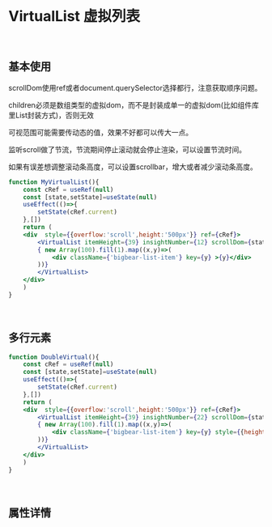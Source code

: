 
<Meta title='DISPLAY | VirtualList 虚拟列表' component={VirtualList} />

<br/>

# VirtualList 虚拟列表

<br/>

## 基本使用

scrollDom使用ref或者document.querySelector选择都行，注意获取顺序问题。

children必须是数组类型的虚拟dom，而不是封装成单一的虚拟dom(比如组件库里List封装方式)，否则无效

可视范围可能需要传动态的值，效果不好都可以传大一点。

监听scroll做了节流，节流期间停止滚动就会停止渲染，可以设置节流时间。

如果有误差想调整滚动条高度，可以设置scrollbar，增大或者减少滚动条高度。

```jsx
function MyVirtualList(){
    const cRef = useRef(null)
    const [state,setState]=useState(null)
    useEffect(()=>{
        setState(cRef.current)
    },[])
    return (
    <div  style={{overflow:'scroll',height:'500px'}} ref={cRef}>
        <VirtualList itemHeight={39} insightNumber={12} scrollDom={state}>
        { new Array(100).fill(1).map((x,y)=>(
            <div className={'bigbear-list-item'} key={y} >{y}</div>
        ))}
        </VirtualList>
    </div>
    )
}
```


<Story name='default' >
     <MyVirtualList />
</Story>

<br/>

## 多行元素


```jsx
function DoubleVirtual(){
    const cRef = useRef(null)
    const [state,setState]=useState(null)
    useEffect(()=>{
        setState(cRef.current)
    },[])
    return (
    <div  style={{overflow:'scroll',height:'500px'}} ref={cRef}>
        <VirtualList itemHeight={39} insightNumber={22} scrollDom={state} scrollbar={34} columnNumber={2} style={{display:'flex',flexWrap:'wrap'}}>
        { new Array(100).fill(1).map((x,y)=>(
            <div className={'bigbear-list-item'} key={y} style={{height:'34px',width:'48%'}} >{y}</div>
        ))}
        </VirtualList>
    </div>
    )
}
```

<Story  name='doubleElement'>
  <DoubleVirtual />
</Story>

<br/>

## 属性详情


<Props of={VirtualList} />